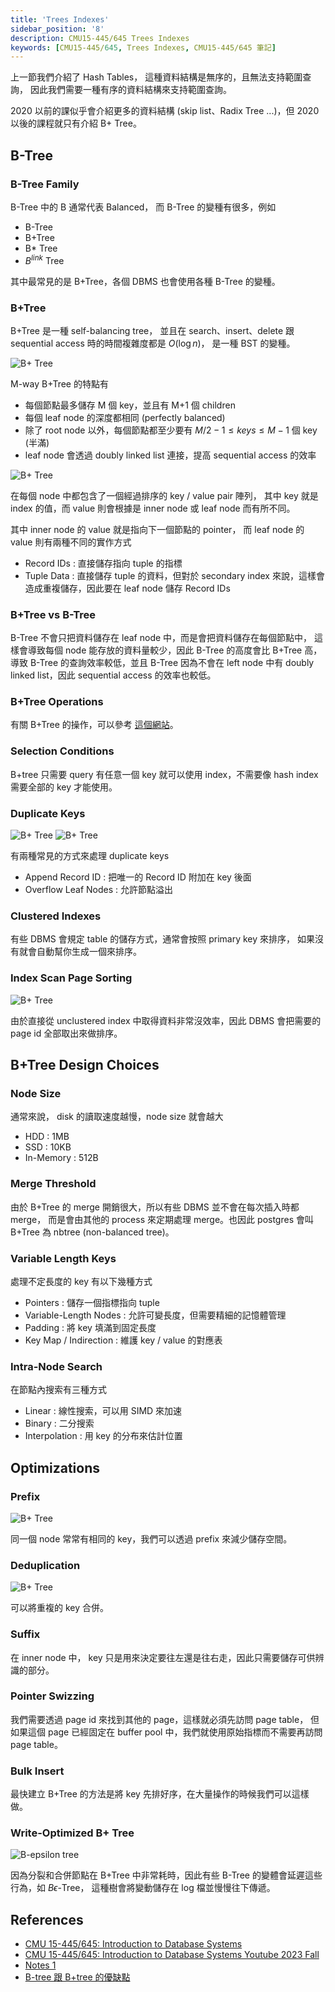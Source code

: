 ```yaml
---
title: 'Trees Indexes'
sidebar_position: '8'
description: CMU15-445/645 Trees Indexes
keywords: [CMU15-445/645, Trees Indexes, CMU15-445/645 筆記]
---
```


<head>
  <title>CMU 15-445/645 筆記 Trees Indexes</title>
</head>

上一節我們介紹了 Hash Tables，
這種資料結構是無序的，且無法支持範圍查詢，
因此我們需要一種有序的資料結構來支持範圍查詢。

2020 以前的課似乎會介紹更多的資料結構 (skip list、Radix Tree ...)，但 2020 以後的課程就只有介紹 B+ Tree。

## B-Tree

### B-Tree Family

B-Tree 中的 B 通常代表 Balanced，
而 B-Tree 的變種有很多，例如

- B-Tree
- B+Tree
- B\* Tree
- $B^{link}$ Tree

其中最常見的是 B+Tree，各個 DBMS 也會使用各種 B-Tree 的變種。

### B+Tree

B+Tree 是一種 self-balancing tree，
並且在 search、insert、delete 跟 sequential access 時的時間複雜度都是 $O(\log n)$，
是一種 BST 的變種。

![B+ Tree](/img/cmu15-445/c08/image.png)

M-way B+Tree 的特點有

- 每個節點最多儲存 M 個 key，並且有 M+1 個 children
- 每個 leaf node 的深度都相同 (perfectly balanced)
- 除了 root node 以外，每個節點都至少要有 $M / 2 - 1 \leq keys \leq M - 1$ 個 key (半滿)
- leaf node 會透過 doubly linked list 連接，提高 sequential access 的效率

![B+ Tree](/img/cmu15-445/c08/image-1.png)

在每個 node 中都包含了一個經過排序的 key / value pair 陣列，
其中 key 就是 index 的值，而 value 則會根據是 inner node 或 leaf node 而有所不同。

其中 inner node 的 value 就是指向下一個節點的 pointer，
而 leaf node 的 value 則有兩種不同的實作方式

- Record IDs : 直接儲存指向 tuple 的指標
- Tuple Data : 直接儲存 tuple 的資料，但對於 secondary index 來說，這樣會造成重複儲存，因此要在 leaf node 儲存 Record IDs

### B+Tree vs B-Tree

B-Tree 不會只把資料儲存在 leaf node 中，而是會把資料儲存在每個節點中，
這樣會導致每個 node 能存放的資料量較少，因此 B-Tree 的高度會比 B+Tree 高，
導致 B-Tree 的查詢效率較低，並且 B-Tree 因為不會在 left node 中有 doubly linked list，因此 sequential access 的效率也較低。

### B+Tree Operations

有關 B+Tree 的操作，可以參考 [這個網站](https://www.cs.usfca.edu/~galles/visualization/BPlusTree.html)。

### Selection Conditions

B+tree 只需要 query 有任意一個 key 就可以使用 index，不需要像 hash index 需要全部的 key 才能使用。

### Duplicate Keys

![B+ Tree](/img/cmu15-445/c08/image-2.png)
![B+ Tree](/img/cmu15-445/c08/image-3.png)

有兩種常見的方式來處理 duplicate keys

- Append Record ID : 把唯一的 Record ID 附加在 key 後面
- Overflow Leaf Nodes : 允許節點溢出

### Clustered Indexes

有些 DBMS 會規定 table 的儲存方式，通常會按照 primary key 來排序，
如果沒有就會自動幫你生成一個來排序。

### Index Scan Page Sorting

![B+ Tree](/img/cmu15-445/c08/image-4.png)

由於直接從 unclustered index 中取得資料非常沒效率，因此 DBMS 會把需要的 page id 全部取出來做排序。

## B+Tree Design Choices

### Node Size

通常來說， disk 的讀取速度越慢，node size 就會越大

- HDD : 1MB
- SSD : 10KB
- In-Memory : 512B

### Merge Threshold

由於 B+Tree 的 merge 開銷很大，所以有些 DBMS 並不會在每次插入時都 merge，
而是會由其他的 process 來定期處理 merge。也因此 postgres 會叫 B+Tree 為 nbtree (non-balanced tree)。

### Variable Length Keys

處理不定長度的 key 有以下幾種方式

- Pointers : 儲存一個指標指向 tuple
- Variable-Length Nodes : 允許可變長度，但需要精細的記憶體管理
- Padding : 將 key 填滿到固定長度
- Key Map / Indirection : 維護 key / value 的對應表

### Intra-Node Search

在節點內搜索有三種方式

- Linear : 線性搜索，可以用 SIMD 來加速
- Binary : 二分搜索
- Interpolation : 用 key 的分布來估計位置

## Optimizations

### Prefix

![B+ Tree](/img/cmu15-445/c08/image-5.png)

同一個 node 常常有相同的 key，我們可以透過 prefix 來減少儲存空間。

### Deduplication

![B+ Tree](/img/cmu15-445/c08/image-6.png)

可以將重複的 key 合併。

### Suffix

在 inner node 中， key 只是用來決定要往左還是往右走，因此只需要儲存可供辨識的部分。

### Pointer Swizzing

我們需要透過 page id 來找到其他的 page，這樣就必須先訪問 page table，
但如果這個 page 已經固定在 buffer pool 中，我們就使用原始指標而不需要再訪問 page table。

### Bulk Insert

最快建立 B+Tree 的方法是將 key 先排好序，在大量操作的時候我們可以這樣做。

### Write-Optimized B+ Tree

![B-epsilon tree](/img/cmu15-445/c08/image-7.png)

因為分裂和合併節點在 B+Tree 中非常耗時，因此有些 B-Tree 的變體會延遲這些行為，如 $B\epsilon$-Tree，
這種樹會將變動儲存在 log 檔並慢慢往下傳遞。

## References

- [CMU 15-445/645: Introduction to Database Systems](https://15445.courses.cs.cmu.edu/fall2023/)
- [CMU 15-445/645: Introduction to Database Systems Youtube 2023 Fall](https://www.youtube.com/watch?v=5gXn5fLkbM0&list=PLSE8ODhjZXjbj8BMuIrRcacnQh20hmY9g&index=9)
- [Notes 1](https://zhenghe.gitbook.io/open-courses/cmu-15-445-645-database-systems/tree-indexes)
- [B-tree 跟 B+tree 的優缺點](https://blog.csdn.net/sxcsch/article/details/131434222)

